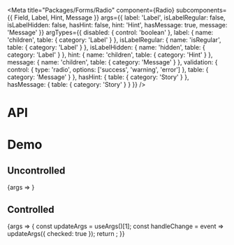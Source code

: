 
<Meta
  title="Packages/Forms/Radio"
  component={Radio}
  subcomponents={{ Field, Label, Hint, Message }}
  args={{
    label: 'Label',
    isLabelRegular: false,
    isLabelHidden: false,
    hasHint: false,
    hint: 'Hint',
    hasMessage: true,
    message: 'Message'
  }}
  argTypes={{
    disabled: { control: 'boolean' },
    label: { name: 'children', table: { category: 'Label' } },
    isLabelRegular: { name: 'isRegular', table: { category: 'Label' } },
    isLabelHidden: { name: 'hidden', table: { category: 'Label' } },
    hint: { name: 'children', table: { category: 'Hint' } },
    message: { name: 'children', table: { category: 'Message' } },
    validation: {
      control: { type: 'radio', options: ['success', 'warning', 'error'] },
      table: { category: 'Message' }
    },
    hasHint: { table: { category: 'Story' } },
    hasMessage: { table: { category: 'Story' } }
  }}
/>

# API

<ArgsTable />

# Demo

## Uncontrolled

<Canvas>
  <Story name="Uncontrolled">{args => <RadioStory {...args} />}</Story>
</Canvas>

## Controlled

<Canvas>
  <Story name="Controlled" args={{ checked: false }}>
    {args => {
      const updateArgs = useArgs()[1];
      const handleChange = event => updateArgs({ checked: true });
      return <RadioStory {...args} onChange={handleChange} />;
    }}
  </Story>
</Canvas>
